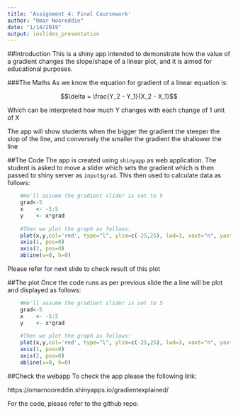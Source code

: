 ```yaml
---
title: 'Assignment 4: Final Coursework'
author: "Omar Nooreddin"
date: "1/14/2019"
output: ioslides_presentation
---
```


##Introduction
This is a shiny app intended to demonstrate how the value of a gradient changes the slope/shape of a linear plot, and it is aimed for educational purposes.

###The Maths
As we know the equation for gradient of a linear equation is:

$$\delta = \frac{Y_2 - Y_1}{X_2 - X_1}$$

Which can be interpreted how much Y changes with each change of 1 unit of X

The app will show students when the bigger the gradient the steeper the slop of the line, and conversely the smaller the gradient the shallower the line

##The Code
The app is created using `shinyapp` as web application. The student is asked to move a slider which sets the gradient which is then passed to shiny server as `input$grad`. This then used to calculate data as follows:
```r
    #We'll assume the gradient slider is set to 5
    grad<-5
    x    <- -5:5 
    y    <- x*grad
    
    #Then we plot the graph as follows:
    plot(x,y,col='red', type="l", ylim=c(-25,25), lwd=3, xaxt="n", yaxt="n")
    axis(1, pos=0)
    axis(2, pos=0)
    abline(v=0, h=0)
```

Please refer for next slide to check result of this plot

##The plot
Once the code runs as per previous slide the a line will be plot and displayed as follows:
```r
    #We'll assume the gradient slider is set to 5
    grad<-5
    x    <- -5:5 
    y    <- x*grad
    
    #Then we plot the graph as follows:
    plot(x,y,col='red', type="l", ylim=c(-25,25), lwd=3, xaxt="n", yaxt="n")
    axis(1, pos=0)
    axis(2, pos=0)
    abline(v=0, h=0)
```

##Check the webapp
To check the app please the following link:

https://omarnooreddin.shinyapps.io/gradientexplained/

For the code, please refer to the github repo:
